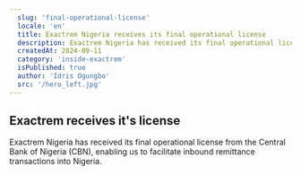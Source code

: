```yaml
---
  slug: 'final-operational-license'
  locale: 'en'
  title: Exactrem Nigeria receives its final operational license
  description: Exactrem Nigeria has received its final operational license from the Central Bank of Nigeria (CBN), enabling us to facilitate inbound remittance transactions into Nigeria. 
  createdAt: 2024-09-11
  category: 'inside-exactrem'
  isPublished: true
  author: 'Idris Ogungbo'
  src: '/hero_left.jpg'
---
```


## Exactrem receives it's license

Exactrem Nigeria has received its final operational license from the Central Bank of Nigeria (CBN), enabling us to facilitate inbound remittance transactions into Nigeria. 